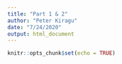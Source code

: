 ---
title: "Part 1 & 2"
author: "Peter Kiragu"
date: "7/24/2020"
output: html_document
---

```{r setup, include=FALSE}
knitr::opts_chunk$set(echo = TRUE)
```

